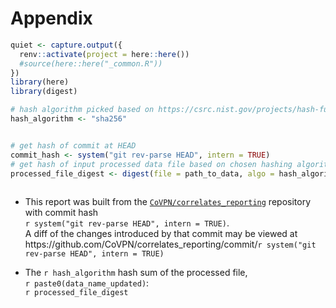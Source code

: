 # Appendix

```r
quiet <- capture.output({
  renv::activate(project = here::here())
  #source(here::here("_common.R"))
})
library(here)
library(digest)

# hash algorithm picked based on https://csrc.nist.gov/projects/hash-functions
hash_algorithm <- "sha256"


# get hash of commit at HEAD
commit_hash <- system("git rev-parse HEAD", intern = TRUE)    
# get hash of input processed data file based on chosen hashing algorithm
processed_file_digest <- digest(file = path_to_data, algo = hash_algorithm)
    


```

* This report was built from the
  [`CoVPN/correlates_reporting`](https://github.com/CoVPN/correlates_reporting)
  repository with commit hash  
  `r system("git rev-parse HEAD", intern = TRUE)`.  
  A diff of the changes introduced by that commit may be viewed at  
  https://github.com/CoVPN/correlates_reporting/commit/`r system("git rev-parse HEAD", intern = TRUE)`


* The `r hash_algorithm` hash sum of the processed file,  
`r paste0(data_name_updated)`:  
`r processed_file_digest`